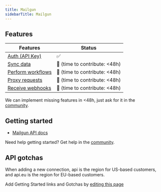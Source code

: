 ```yaml
---
title: Mailgun
sidebarTitle: Mailgun
---
```



<Overview />


## Features

| Features | Status |
| - | - |
| [Auth (API Key)](/guides/getting-started/authorize-an-api-from-your-app) | ✅ |
| [Sync data](/guides/getting-started/read-from-an-api) |  🚫 (time to contribute: &lt;48h)  |
| [Perform workflows](/guides/getting-started/write-to-an-api) |  🚫 (time to contribute: &lt;48h)  |
| [Proxy requests](/guides/proxy-requests-to-an-api) | 🚫 (time to contribute: &lt;48h) |
| [Receive webhooks](/guides/receive-webhooks-from-an-api) | 🚫 (time to contribute: &lt;48h) |

<Tip>We can implement missing features in &lt;48h, just ask for it in the [community](https://nango.dev/slack).</Tip>

## Getting started

- [Mailgun API docs](https://documentation.mailgun.com/docs/mailgun/api-reference/authentication/)

<Tip>Need help getting started? Get help in the [community](https://nango.dev/slack).</Tip>

## API gotchas

When adding a new connection, api is the region for US-based customers, and api.eu is the region for EU-based customers.

<Note>Add Getting Started links and Gotchas by [editing this page](https://github.com/nangohq/nango/tree/master/docs-v2/integrations/all/mailgun.mdx)</Note>
